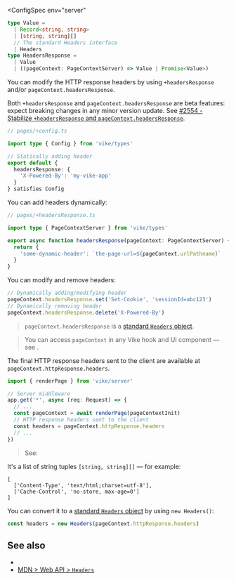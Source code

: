 
<ConfigSpec
  env="server"
>
```ts
type Value =
  | Record<string, string>
  | [string, string][]
  // The standard Headers interface
  | Headers
type HeadersResponse =
  | Value
  | ((pageContext: PageContextServer) => Value | Promise<Value>)
```
</ConfigSpec>

You can modify the HTTP response headers by using `+headersResponse` and/or `pageContext.headersResponse`.

<Warning>Both `+headersResponse` and `pageContext.headersResponse` are beta features: expect breaking changes in any minor version update. See [#2554 - Stabilize `+headersResponse` and `pageContext.headersResponse`](https://github.com/vikejs/vike/issues/2554).</Warning>


```ts
// pages/+config.ts

import type { Config } from 'vike/types'

// Statically adding header
export default {
  headersResponse: {
    'X-Powered-By': 'my-vike-app'
  }
} satisfies Config
```

You can add headers dynamically:

```ts
// pages/+headersResponse.ts

import type { PageContextServer } from 'vike/types'

export async function headersResponse(pageContext: PageContextServer) {
  return {
    'some-dynamic-header': `the-page-url=${pageContext.urlPathname}`
  }
}
```

You can modify and remove headers:

```ts
// Dynamically adding/modifying header
pageContext.headersResponse.set('Set-Cookie', 'sessionId=abc123')
// Dynamically removing header
pageContext.headersResponse.delete('X-Powered-By')
```

> `pageContext.headersResponse` is a [standard `Headers` object](https://developer.mozilla.org/en-US/docs/Web/API/Headers).

> You can access `pageContext` in any Vike hook and UI component — see <Link href="/pageContext" />.

The final HTTP response headers sent to the client are available at `pageContext.httpResponse.headers`.

```ts
import { renderPage } from 'vike/server'

// Server middleware
app.get('*', async (req: Request) => {
  // ...
  const pageContext = await renderPage(pageContextInit)
  // HTTP response headers sent to the client
  const headers = pageContext.httpResponse.headers
  // ...
})
```

> See: <Link href="/renderPage" />

It's a list of string tuples `[string, string][]` — for example:

```json5
[
  ['Content-Type', 'text/html;charset=utf-8'],
  ['Cache-Control', 'no-store, max-age=0']
]
```

You can convert it to a [standard `Headers` object](https://developer.mozilla.org/en-US/docs/Web/API/Headers) by using `new Headers()`:

```ts
const headers = new Headers(pageContext.httpResponse.headers)
```

## See also

- <Link href="/headers" />
- [MDN > Web API > `Headers`](https://developer.mozilla.org/en-US/docs/Web/API/Headers)

